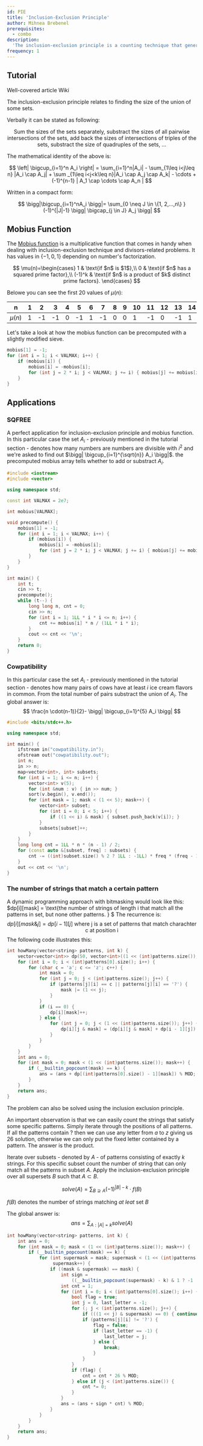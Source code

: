 ```yaml
---
id: PIE
title: 'Inclusion-Exclusion Principle'
author: Mihnea Brebenel
prerequisites:
  - combo
description:
  'The inclusion-exclusion principle is a counting technique that generalizes the formula for computing the size of union of n finite sets.'
frequency: 1
---
```


## Tutorial

<Resources>
    <Resource source="CP Algorithm" title="the Inclusion-Exclusion Principle" url="https://cp-algorithms.com/combinatorics/inclusion-exclusion.html" starred> Well-covered article </Resource>
    <Resource source="Wikipedia" title="Inclusion-exclusion  principle" url="https://en.wikipedia.org/wiki/Inclusion%E2%80%93exclusion_principle">Wiki</Resource>
</Resources>

The inclusion-exclusion principle relates to finding the size of the union of some sets.

Verbally it can be stated as following:
<center>

Sum the sizes of the sets separately, substract the sizes of all pairwise intersections of the sets, add back the sizes of intersections of triples of the sets, substract the size of quadruples of the sets, ...

</center>

The mathematical identity of the above is:

$$
\left| \bigcup_{i=1}^n A_i \right| = \sum_{i=1}^n|A_i| - \sum_{1\leq i<j\leq n} |A_i \cap A_j| + \sum _{1\leq i<j<k\leq n}|A_i \cap A_j \cap A_k| - \cdots + (-1)^{n-1} | A_1 \cap \cdots \cap A_n |
$$

Written in a compact form:

$$
\bigg|\bigcup_{i=1}^nA_i \bigg|= \sum_{0 \neq J \in \{1, 2,...,n\} } (-1)^{|J|-1} \bigg| \bigcap_{j \in J} A_j \bigg|
$$

## Mobius Function

The [Mobius function](https://en.wikipedia.org/wiki/M%C3%B6bius_function) is a multiplicative function that comes in handy when dealing with inclusion-exclusion technique and divisors-related problems. It has values in $\{-1, 0, 1\}$  depending on number's factorization.

$$
\mu(n)=\begin{cases}
1 & \text{if $n$ is $1$},\\
0 & \text{if $n$ has a squared prime factor},\\
(-1)^k & \text{if $n$ is a product of $k$ distinct prime factors}.
\end{cases}
$$

Belowe you can see the first $20$ values of $\mu(n)$:

| n | 1 | 2 | 3 | 4 | 5 | 6 | 7 | 8 | 9 | 10 | 11 | 12 | 13 | 14 | 15 | 16 | 17 | 18 | 19 |
| ---| ---|-|-  | - | - | - | - | - | - | -  | -  |  - | -  |  - | -  | -  | -  | -  | -- |
| $\mu(n)$ | 1 | -1 | -1 | 0 | -1 | 1 | -1 | 0 | 0 | 1 | -1 | 0 | -1 | 1 | 1 | 0 | -1 | 0 | -1|

Let's take a look at how the mobius function can be precomputed with a slightly modified sieve.

<LanguageSection>
<CPPSection>

```cpp
mobius[1] = -1;
for (int i = 1; i < VALMAX; i++) {
	if (mobius[i]) {
		mobius[i] = -mobius[i];
		for (int j = 2 * i; j < VALMAX; j += i) { mobius[j] += mobius[i]; }
	}
}
```

</CPPSection>
</LanguageSection>

## Applications

### SQFREE

<FocusProblem problem="SQFREE" />

A perfect application for inclusion-exclusion principle and mobius function. In this particular case the set $A_i$ - previously mentioned in the tutorial section - denotes how many numbers are numbers are divisible with $i^2$ and we're asked to find out $\bigg| \bigcup_{i=1}^{\sqrt{n}} A_i \bigg|$. the precomputed mobius array tells whether to add or substract $A_i$.

<LanguageSection>
<CPPSection>

```cpp
#include <iostream>
#include <vector>

using namespace std;

const int VALMAX = 2e7;

int mobius[VALMAX];

void precompute() {
	mobius[1] = -1;
	for (int i = 1; i < VALMAX; i++) {
		if (mobius[i]) {
			mobius[i] = -mobius[i];
			for (int j = 2 * i; j < VALMAX; j += i) { mobius[j] += mobius[i]; }
		}
	}
}

int main() {
	int t;
	cin >> t;
	precompute();
	while (t--) { 
		long long n, cnt = 0;
		cin >> n;
		for (int i = 1; 1LL * i * i <= n; i++) {
			cnt += mobius[i] * n / (1LL * i * i);
		}
		cout << cnt << '\n';
	}
	return 0;
}
```

</CPPSection>
</LanguageSection>

### Cowpatibility

<FocusProblem problem="cow" />

In this particular case the set $A_i$ - previously mentioned in the tutorial section - denotes how many pairs of cows have at least $i$ ice cream flavors in common. From the total number of pairs substract the union of $A_i$. The global answer is:
$$
\frac{n \cdot(n-1)}{2}- \bigg| \bigcup_{i=1}^{5} A_i \bigg|
$$

<LanguageSection>
<CPPSection>

```cpp
#include <bits/stdc++.h>

using namespace std;

int main() {
	ifstream in("cowpatibility.in");
	ofstream out("cowpatibility.out");
	int n;
	in >> n;
	map<vector<int>, int> subsets;
	for (int i = 1; i <= n; i++) {
		vector<int> v(5);
		for (int &num : v) { in >> num; }
		sort(v.begin(), v.end());
		for (int mask = 1; mask < (1 << 5); mask++) {
			vector<int> subset;
			for (int i = 0; i < 5; i++) {
				if ((1 << i) & mask) { subset.push_back(v[i]); }
			}
			subsets[subset]++;
		}
	}
	long long cnt = 1LL * n * (n - 1) / 2;
	for (const auto &[subset, freq] : subsets) {
		cnt -= ((int)subset.size() % 2 ? 1LL : -1LL) * freq * (freq - 1) / 2;
	}
	out << cnt << '\n';
}
```

</CPPSection>
</LanguageSection>

### The number of strings that match a certain pattern

<FocusProblem problem="patterns" />

A dynamic programming approach with bitmasking would look like this: $dp[i][mask] = \text{the number of strings of length i that match all the patterns in set, but none other patterns. } $ The recurrence is:
$$
dp[i][mask \& j]=dp[i-1][j]\text{ where j is a set of patterns that match charachter c at position i}
$$
The following code illustrates this:

<LanguageSection>
<CPPSection>

```cpp
int howMany(vector<string> patterns, int k) {
	vector<vector<int>> dp(50, vector<int>((1 << (int)patterns.size()), 0));
	for (int i = 0; i < (int)patterns[0].size(); i++) {
		for (char c = 'a'; c <= 'z'; c++) {
			int mask = 0;
			for (int j = 0; j < (int)patterns.size(); j++) {
				if (patterns[j][i] == c || patterns[j][i] == '?') {
					mask |= (1 << j);
				}
			}
			if (i == 0) {
				dp[i][mask]++;
			} else {
				for (int j = 0; j < (1 << (int)patterns.size()); j++) {
					dp[i][j & mask] = (dp[i][j & mask] + dp[i - 1][j]) % MOD;
				}
			}
		}
	}
	int ans = 0;
	for (int mask = 0; mask < (1 << (int)patterns.size()); mask++) {
		if (__builtin_popcount(mask) == k) {
			ans = (ans + dp[(int)patterns[0].size() - 1][mask]) % MOD;
		}
	}
	return ans;
}
```

</CPPSection>
</LanguageSection>

The problem can also be solved using the inclusion exclusion principle.

An important observation is that we can easily count the strings that satisfy some specific patterns. Simply iterate through the positions of all patterns. If all the patterns contain $?$ then we can use any letter from $a$ to $z$ giving us $26$ solution, otherwise we can only put the fixed letter contained by a pattern. The answer is the product.

Iterate over subsets - denoted by $A$ - of patterns consisting of exactly $k$ strings. For this specific subset count the number of string that can only match all the patterns in subset $A$. Apply the inclusion-exclusion principle over all supersets $B$ such that $A \subset B$.

$$
solve(A) = \sum_{B \supseteq A} (-1)^{|B|-k} \cdot f(B)
$$

$f(B)$ denotes the number of strings matching _at leat_ set $B$

The global answer is:
$$
ans = \sum_{A:|A|=k} solve(A)
$$

<LanguageSection>
<CPPSection>

```cpp
int howMany(vector<string> patterns, int k) {
	int ans = 0;
	for (int mask = 0; mask < (1 << (int)patterns.size()); mask++) {
		if (__builtin_popcount(mask) == k) {
			for (int supermask = mask; supermask < (1 << (int)patterns.size());
			     supermask++) {
				if ((mask & supermask) == mask) {
					int sign =
					    ((__builtin_popcount(supermask) - k) & 1 ? -1 : 1);
					int cnt = 1;
					for (int i = 0; i < (int)patterns[0].size(); i++) {
						bool flag = true;
						int j = 0, last_letter = -1;
						for (; j < (int)patterns.size(); j++) {
							if (((1 << j) & supermask) == 0) { continue; }
							if (patterns[j][i] != '?') {
								flag = false;
								if (last_letter == -1) {
									last_letter = j;
								} else {
									break;
								}
							}
						}
						if (flag) {
							cnt = cnt * 26 % MOD;
						} else if (j < (int)patterns.size()) {
							cnt *= 0;
						}
					}
					ans = (ans + sign * cnt) % MOD;
				}
			}
		}
	}
	return ans;
}
```

</CPPSection>
</LanguageSection>

<Problems problems="pie_prob" />
